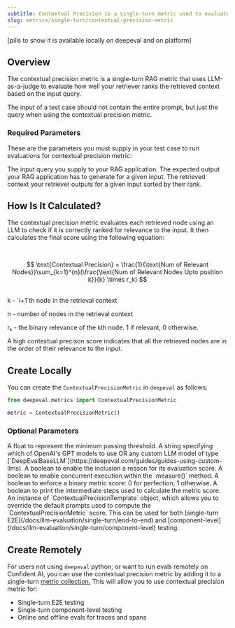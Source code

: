 ```yaml
---
subtitle: Contextual Precision is a single-turn metric used to evaluate a RAG retriever
slug: metrics/single-turn/contextual-precision-metric
---
```


[pills to show it is available locally on deepeval and on platform]

## Overview

The contextual precision metric is a single-turn RAG metric that uses LLM-as-a-judge to evaluate how well your retriever ranks the retrieved context based on the input query.

<Warning>

The input of a test case should not contain the entire prompt, but just the query when using the contextual precision metric.

</Warning>

### Required Parameters

These are the parameters you must supply in your test case to run evaluations for contextual precision metric:

<ParamField path="input" type="string" required>
  The input query you supply to your RAG application.
</ParamField>
<ParamField path="expected_output" type="string" required>
  The expected output your RAG application has to generate for a given input.
</ParamField>
<ParamField path="retrieval_context" type="list of string" required>
  The retrieved context your retriever outputs for a given input sorted by their rank.
</ParamField>

## How Is It Calculated?

The contextual precision metric evaluates each retrieved node using an LLM to check if it is correctly ranked for relevance to the input. It then calculates the final score using the following equation:

<br />

$$
\text{Contextual Precision} = \frac{1}{\text{Num of Relevant Nodes}}\sum_{k=1}^{n}(\frac{\text{Num of Relevant Nodes Upto position k}}{k} \times r_k)
$$

<br />

<Info>
k - `i+1`th node in the retrieval context

n - number of nodes in the retrieval context

rₖ - the binary relevance of the `k`th node. 1 if relevant, 0 otherwise.
</Info>

A high contextual precison score indicates that all the retrieved nodes are in the order of their relevance to the input.

## Create Locally

You can create the `ContextualPrecisionMetric` in `deepeval` as follows:

```python
from deepeval.metrics import ContextualPrecisionMetric

metric = ContextualPrecisionMetric()
```

### Optional Parameters

<ParamField path="threshold" type="number" default={0.5}>
  A float to represent the minimum passing threshold.
</ParamField>
<ParamField path="model" type="string | Object" default="gpt-4.1">
  A string specifying which of OpenAI's GPT models to use OR any custom LLM
  model of type
  [`DeepEvalBaseLLM`](https://deepeval.com/guides/guides-using-custom-llms).
</ParamField>
<ParamField path="include_reason" type="boolean" default={"true"}>
  A boolean to enable the inclusion a reason for its evaluation score.
</ParamField>
<ParamField path="async_mode" type="boolean" default={"true"}>
  A boolean to enable concurrent execution within the `measure()` method.
</ParamField>
<ParamField path="strict_mode" type="boolean" default={"false"}>
  A boolean to enforce a binary metric score: 0 for perfection, 1 otherwise.
</ParamField>
<ParamField path="verbose_mode" type="boolean" default={"false"}>
  A boolean to print the intermediate steps used to calculate the metric score.
</ParamField>
<ParamField
  path="evaluation_template"
  type="ContextualPrecisionTemplate"
  default={"deepeval's template"}
>
  An instance of `ContextualPrecisionTemplate` object, which allows you to
  override the default prompts used to compute the `ContextualPrecisionMetric`
  score.
</ParamField>

<Success>
  This can be used for both [single-turn
  E2E](/docs/llm-evaluation/single-turn/end-to-end) and
  [component-level](/docs/llm-evaluation/single-turn/component-level) testing.
</Success>

## Create Remotely

For users not using `deepeval` python, or want to run evals remotely on Confident AI, you can use the contextual precision metric by adding it to a single-turn [metric collection.](/metrics/metric-collections) This will allow you to use contextual precision metric for:

- Single-turn E2E testing
- Single-turn component-level testing
- Online and offline evals for traces and spans
